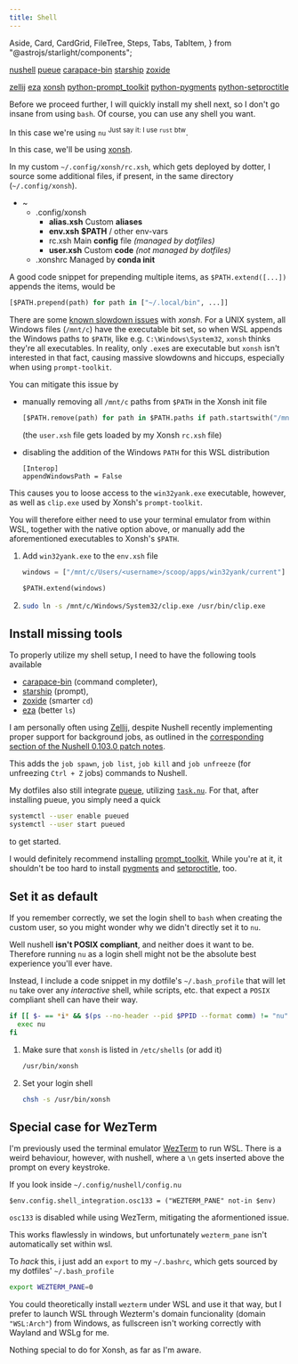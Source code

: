 ```yaml
---
title: Shell
---
```


  Aside,
  Card,
  CardGrid,
  FileTree,
  Steps,
  Tabs,
  TabItem,
} from "@astrojs/starlight/components";

<CardGrid>
<Card title="Required" icon="puzzle">

[nushell](https://archlinux.org/packages/extra/x86_64/nushell/)
[pueue](https://archlinux.org/packages/extra/x86_64/pueue/)
[carapace-bin](https://aur.archlinux.org/packages/carapace-bin)
[starship](https://archlinux.org/packages/extra/x86_64/starship/)
[zoxide](https://archlinux.org/packages/extra/x86_64/zoxide/)

</Card>
<Card title="Optional" icon="puzzle">

[zellij](https://archlinux.org/packages/extra/x86_64/zellij/)
[eza](https://archlinux.org/packages/extra-testing/x86_64/eza/)
[xonsh](https://archlinux.org/packages/extra/any/xonsh/)
[python-prompt_toolkit](https://archlinux.org/packages/extra/any/python-prompt_toolkit/)
[python-pygments](https://archlinux.org/packages/extra/any/python-pygments/)
[python-setproctitle](https://archlinux.org/packages/extra/x86_64/python-setproctitle/)

</Card>
</CardGrid>

Before we proceed further, I will quickly install my shell next, so I don't go insane from using `bash`.
Of course, you can use any shell you want.

<Tabs syncKey="shell">

<TabItem label="Nushell">

In this case we're using `nu` <sup>Just say it: I use `rust` btw</sup>.

</TabItem>

<TabItem label="Xonsh">

In this case, we'll be using [xonsh](https://xon.sh).

<Aside>

In my custom `~/.config/xonsh/rc.xsh`, which gets deployed by dotter,
I source some additional files, if present, in the same directory (`~/.config/xonsh`).

<FileTree>

- ~
  - .config/xonsh
    - **alias.xsh** Custom **aliases**
    - **env.xsh** **$PATH** / other env-vars
    - rc.xsh Main **config** file _(managed by dotfiles)_
    - **user.xsh** Custom **code** _(not managed by dotfiles)_
  - .xonshrc Managed by **conda init**

</FileTree>

<Aside type="tip">

A good code snippet for prepending multiple items, as `$PATH.extend([...])` appends the items, would be

```python title="~/.config/xonsh/env.xsh" ins={1} "..."
[$PATH.prepend(path) for path in ["~/.local/bin", ...]]
```

</Aside>

</Aside>

<Aside type="tip">

There are some [known slowdown issues](https://github.com/xonsh/xonsh/issues/3895) with _xonsh_.
For a UNIX system, all Windows files (`/mnt/c`) have the executable bit set,
so when WSL appends the Windows paths to `$PATH`, like e.g. `C:\Windows\System32`,
`xonsh` thinks they're all executables.
In reality, only `.exe`s are executable but `xonsh` isn't interested in that fact,
causing massive slowdowns and hiccups, especially when using `prompt-toolkit`.

You can mitigate this issue by

- manually removing all `/mnt/c` paths from `$PATH` in the Xonsh init file

  ```python title="~/.config/xonsh/user.xsh" ins={1} "/mnt/c"
  [$PATH.remove(path) for path in $PATH.paths if path.startswith("/mnt/c/")]
  ```

  (the `user.xsh` file gets loaded by my Xonsh `rc.xsh` file)

- disabling the addition of the Windows `PATH` for this WSL distribution

  ```config title="/etc/wsl.conf" ins={1-2} "/mnt/c"
  [Interop]
  appendWindowsPath = False
  ```

This causes you to loose access to the `win32yank.exe` executable, however,
as well as `clip.exe` used by Xonsh's `prompt-toolkit`.

You will therefore either need to use your terminal emulator from within WSL, together with the native option above,
or manually add the aforementioned executables to Xonsh's `$PATH`.

<Steps>

1.  Add `win32yank.exe` to the `env.xsh` file

    ```python title="~/.config/xonsh/env.xsh" ins={1,3} "<username>"
    windows = ["/mnt/c/Users/<username>/scoop/apps/win32yank/current"]

    $PATH.extend(windows)
    ```

2.  ```sh
    sudo ln -s /mnt/c/Windows/System32/clip.exe /usr/bin/clip.exe
    ```

</Steps>

</Aside>

</TabItem>

</Tabs>

## Install missing tools

To properly utilize my shell setup, I need to have the following tools available

- [carapace-bin](https://github.com/carapace-sh/carapace-bin/) (command completer),
- [starship](https://starship.rs) (prompt),
- [zoxide](https://github.com/ajeetdsouza/zoxide) (smarter `cd`)
- [eza](https://github.com/eza-community/eza) (better `ls`)

<Tabs syncKey="shell">

<TabItem label="Nushell">

<Aside type="tip">

I am personally often using [Zellij](https://zellij.dev),
despite Nushell recently implementing proper support for background jobs,
as outlined in the [corresponding section of the Nushell 0.103.0 patch notes](https://www.nushell.sh/blog/2025-03-18-nushell_0_103_0.html#support-for-background-jobs-toc).

This adds the `job spawn`, `job list`, `job kill` and `job unfreeze` (for unfreezing `Ctrl + Z` jobs) commands to Nushell.

My dotfiles also still integrate [pueue](https://github.com/Nukesor/pueue),
utilizing [`task.nu`](https://github.com/nushell/nu_scripts/blob/main/modules/background_task/task.nu).
For that, after installing pueue, you simply need a quick

```sh
systemctl --user enable pueued
systemctl --user start pueued
```

to get started.

</Aside>

</TabItem>

<TabItem label="Xonsh">

I would definitely recommend installing [prompt_toolkit](https://archlinux.org/packages/extra/any/python-prompt_toolkit/),
While you're at it, it shouldn't be too hard to install [pygments](https://archlinux.org/packages/extra/any/python-pygments/)
and [setproctitle](https://archlinux.org/packages/extra/x86_64/python-setproctitle/), too.

</TabItem>

</Tabs>

## Set it as default

<Tabs syncKey="shell">

<TabItem label="Nushell">

If you remember correctly, we set the login shell to `bash` when creating the custom user,
so you might wonder why we didn't directly set it to `nu`.

Well nushell **isn't POSIX compliant**, and neither does it want to be.
Therefore running `nu` as a login shell might not be the absolute best experience you'll ever have.

Instead, I include a code snippet in my dotfile's `~/.bash_profile` that will let `nu` take over any _interactive_ shell,
while scripts, etc. that expect a `POSIX` compliant shell can have their way.

```bash title=~/.bash_profile "exec nu"
if [[ $- == *i* && $(ps --no-header --pid $PPID --format comm) != "nu" && -z ${BASH_EXECUTION_STRING} ]] then
  exec nu
fi
```

</TabItem>

<TabItem label="Xonsh">

<Steps>

1.  Make sure that `xonsh` is listed in `/etc/shells` (or add it)

    ```txt title=/etc/shells wrap {1}
    /usr/bin/xonsh
    ```

2.  Set your login shell

    ```sh
    chsh -s /usr/bin/xonsh
    ```

</Steps>

</TabItem>

</Tabs>

## Special case for WezTerm

<Tabs syncKey="shell">

<TabItem label="Nushell">

I'm previously used the terminal emulator [WezTerm](https://wezfurlong.org/wezterm/index.html) to run WSL.
There is a weird behaviour, however, with nushell, where a `\n` gets inserted above the prompt on every keystroke.

If you look inside `~/.config/nushell/config.nu`

```nu title=~/.config/nushell/config.nu '("WEZTERM_PANE" not-in $env)'
$env.config.shell_integration.osc133 = ("WEZTERM_PANE" not-in $env)
```

`osc133` is disabled while using WezTerm, mitigating the aformentioned issue.

This works flawlessly in windows, but unfortunately `wezterm_pane` isn't automatically set within wsl.

To _hack_ this, i just add an `export` to my `~/.bashrc`, which gets sourced by my dotfiles' `~/.bash_profile`

```sh ins={1} title=~/.bashrc
export WEZTERM_PANE=0
```

<Aside type="tip">

You could theoretically install `wezterm` under WSL and use it that way,
but I prefer to launch WSL through Wezterm's domain funcionality (domain `"WSL:Arch"`) from Windows,
as fullscreen isn't working correctly with Wayland and WSLg for me.

</Aside>

</TabItem>

<TabItem label="Xonsh">

Nothing special to do for Xonsh, as far as I'm aware.

</TabItem>

</Tabs>
